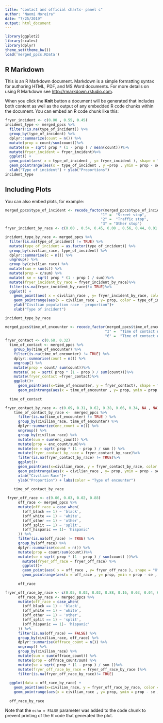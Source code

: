 ```yaml
---
title: "contact and official charts- panel c"
author: "Naomi Moreira"
date: "7/25/2019"
output: html_document
---
```


```r

library(ggplot2)
library(scales)
library(dplyr)
theme_set(theme_bw())
load('merged_ppcs.RData')
```

## R Markdown

This is an R Markdown document. Markdown is a simple formatting syntax for authoring HTML, PDF, and MS Word documents. For more details on using R Markdown see <http://rmarkdown.rstudio.com>.

When you click the **Knit** button a document will be generated that includes both content as well as the output of any embedded R code chunks within the document. You can embed an R code chunk like this:

```r
fryer_incident <- c(0.00 , 0.55, 0.45)
incident_type <- merged_ppcs %>%
  filter(!is.na(type_of_incident)) %>%
  group_by(type_of_incident) %>%
  dplyr::summarize(count = n()) %>%
  mutate(prop = count/sum(count))%>%
  mutate(se = sqrt( prop * (1 - prop ) / mean(count)))%>%
  mutate(fryer_incident = fryer_incident)%>%
  ggplot() + 
  geom_point(aes( x = type_of_incident , y= fryer_incident ), shape = "X" , size = 4, color =  "red")+
  geom_pointrange(aes(x = type_of_incident , y =prop , ymin = prop - se , ymax = prop + se ), position = position_dodge(0.1))+
  xlab("Type of incident") + ylab("Proportions")
incident_type
```

## Including Plots

You can also embed plots, for example:

```r
merged_ppcs$type_of_incident <- recode_factor(merged_ppcs$type_of_incident,
                                            "1" =  "Street stop",
                                            "2" =  "Traffic stop",
                                            "3" = "Other stop")
fryer_incident_by_race <- c(0.00 , 0.54, 0.45, 0.00 , 0.56, 0.44, 0.01 , 0.57, 0.42, NA, NA, NA)

incident_type_by_race <- merged_ppcs %>%
  filter(is.na(type_of_incident) != TRUE) %>%
  mutate(type_of_incident = as.factor(type_of_incident)) %>%
  group_by(civilian_race, type_of_incident) %>%
  dplyr::summarise(c = n()) %>%
  ungroup() %>%
  group_by(civilian_race) %>%
  mutate(sum = sum(c)) %>%
  mutate(prop = c/sum) %>%
  mutate( se = sqrt( prop * (1 - prop ) / sum))%>%
  mutate(fryer_incident_by_race = fryer_incident_by_race)%>%
  filter(is.na(fryer_incident_by_race)!= TRUE)%>%
  ggplot() +
    geom_point(aes( x = civilian_race , y= fryer_incident_by_race, color = type_of_incident  ), shape = "X" , size = 4,  position = position_dodge(0.4))+
    geom_pointrange(aes(x = civilian_race , y= prop, color = type_of_incident, ymin = prop - se , ymax = prop + se ), position = position_dodge(0.4)) +
    ylab("Civilian population race - proportion")+
    xlab("Type of incident")

incident_type_by_race
```


```r
merged_ppcs$time_of_encounter <- recode_factor(merged_ppcs$time_of_encounter ,
                                              "3" =  "Time of contact was Day",
                                              "6" =  "Time of contact was Night")  
fryer_contact <- c(0.68, 0.32)
  time_of_contact <- merged_ppcs %>%
    group_by(time_of_encounter) %>%
    filter(is.na(time_of_encounter) != TRUE) %>%
    dplyr::summarise(count = n()) %>%
    ungroup() %>%
    mutate(prop = count/ sum(count))%>%
    mutate( se = sqrt( prop * (1 - prop ) / sum(count)))%>%
    mutate(fryer_contact =fryer_contact)%>%
    ggplot()+
      geom_point(aes(x=time_of_encounter, y = fryer_contact), shape = "X" , size = 4,  position = position_dodge(0.4), color = "red")+
      geom_pointrange(aes(x = time_of_encounter , y= prop, ymin = prop - se , ymax = prop + se ), position = position_dodge(0.4)) + xlab("Time of contact") + ylab("Proportion")
  
  time_of_contact 
```

```r
fryer_contact_by_race <- c(0.69, 0.31, 0.62, 0.38, 0.66, 0.34, NA , NA)
    time_of_contact_by_race <-  merged_ppcs %>%
      filter(is.na(time_of_encounter) != TRUE ) %>%
      group_by(civilian_race, time_of_encounter) %>%
      dplyr::summarize(enc_count = n()) %>% 
      ungroup() %>%
      group_by(civilian_race) %>%
      mutate(sum = sum(enc_count)) %>%
      mutate(prop = enc_count/sum)%>%
      mutate(se = sqrt( prop * (1 - prop ) / sum )) %>%
      mutate(fryer_contact_by_race = fryer_contact_by_race)%>%
      filter(is.na(fryer_contact_by_race) != TRUE)%>%
      ggplot()+
      geom_point(aes(x=civilian_race, y = fryer_contact_by_race, color = time_of_encounter), shape = "X" , size = 4,  position = position_dodge(0.1))+
      geom_pointrange(aes(x = civilian_race , y= prop, ymin = prop - se , ymax = prop + se,  color = time_of_encounter ), position = position_dodge(0.1))+
      xlab("Civilian Race")+
      ylab("Proportion") + labs(color = "Type of encounter")
    
    time_of_contact_by_race 
```


```r
 fryer_off_race <- c(0.06, 0.03, 0.02, 0.88)
      off_race <- merged_ppcs %>%
      mutate(off_race = case_when(
        (off_black == 1) ~ 'black',
        (off_white == 1) ~ 'white',
        (off_other == 1) ~ 'other',
        (off_split == 1) ~ 'split',
        (off_hispanic == 1)~ 'hispanic'
      )) %>%
      filter(is.na(off_race) != TRUE) %>%
      group_by(off_race) %>%
      dplyr::summarise(count = n()) %>%
      mutate(prop = count/sum(count))%>%
      mutate(se = sqrt( prop * (1 - prop ) / sum(count) ))%>%
        mutate(fryer_off_race = fryer_off_race) %>%
        ggplot()+
        geom_point(aes( x = off_race , y= fryer_off_race ), shape = "X" , size = 4, color =  "red")+
        geom_pointrange(aes(x = off_race , y= prop, ymin = prop - se , ymax = prop + se ), position = position_dodge(0.4))+ xlab("Official Race") + ylab("Proportion")
      
      off_race
```


```r
fryer_off_race_by_race <- c(0.05, 0.02, 0.02, 0.88, 0.16, 0.03, 0.04, 0.76,0.05, 0.07,0.02, 0.84, NA, NA, NA, NA)
      off_race_by_race <- merged_ppcs %>%
      mutate(off_race = case_when(
        (off_black == 1) ~ 'black',
        (off_white == 1) ~ 'white',
        (off_other == 1) ~ 'other',
        (off_split == 1) ~ 'split',
        (off_hispanic == 1)~ 'hispanic'
      )) %>%
      filter(is.na(off_race) == FALSE) %>%
      group_by(civilian_race, off_race) %>%
      dplyr::summarise(offrace_count = n()) %>%
      ungroup() %>%
      group_by(civilian_race) %>%
      mutate(sum = sum(offrace_count)) %>%
      mutate(prop = offrace_count/sum) %>%
      mutate(se = sqrt( prop * (1 - prop ) / sum ))%>%
      mutate(fryer_off_race_by_race = fryer_off_race_by_race )%>%
      filter(is.na(fryer_off_race_by_race)!= TRUE)
      
  ggplot(data = off_race_by_race) +
    geom_point(aes(x=civilian_race, y = fryer_off_race_by_race, color = off_race), shape = "X" , size = 4,  position = position_dodge(0.5))+
    geom_pointrange(aes(x = civilian_race , y= prop, ymin = prop - se , ymax = prop + se,  color = off_race ), position = position_dodge(0.5)) + xlab("Civilian Race") + ylab("Proportion") + labs(color = "Official Race")
  
  off_race_by_race 
```

Note that the `echo = FALSE` parameter was added to the code chunk to prevent printing of the R code that generated the plot.
